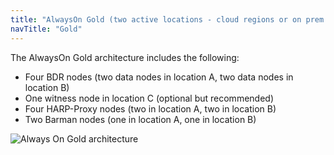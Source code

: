 ```yaml
---
title: "AlwaysOn Gold (two active locations - cloud regions or on prem data centers)"
navTitle: "Gold"
---
```


The AlwaysOn Gold architecture includes the following:

-  Four BDR nodes (two data nodes in location A, two data nodes in location B)
-  One witness node in location C (optional but recommended)
-  Four HARP-Proxy nodes (two in location A, two in location B)
-  Two Barman nodes (one in location A, one in location B)


![Always On Gold architecture](../images/gold.png)
